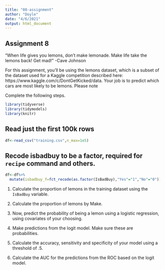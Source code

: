 ```yaml
---
title: "08-assignment"
author: "Doyle"
date: "4/6/2021"
output: html_document
---
```


Assignment 8
---

"When life gives you lemons, don’t make lemonade. Make life take the lemons back! Get mad!" -Cave Johnson

For this assignment, you'll be using the lemons dataset, which is a subset of the dataset used for a Kaggle competition described here: 
https://www.kaggle.com/c/DontGetKicked/data. Your job is to predict which cars are most likely to be lemons. Please note

Complete the following steps.

```r
library(tidyverse)
library(tidymodels)
library(knitr)
```

## Read just the first 100k rows
```r
df<-read_csv("training.csv",n_max=1e5)
```

## Recode isbadbuy to be a factor, required for `recipe` command and others. 
```r
df<-df%>%
  mutate(isbadbuy_f=fct_recode(as.factor(IsBadBuy),"Yes"="1","No"="0"))
```


1. Calculate the proportion of lemons in the training dataset using the `IsBadBuy` variable. 


2. Calculate the proportion of lemons by Make. 




3. Now, predict the probability of being a lemon using a logistic regression, using covariates of your choosing.  



4. Make predictions from the logit model. Make sure these are probabilities.



5. Calculate the accuracy, sensitivity and specificity of your model using a threshold of .5.




6. Calculate the AUC for the predictions from the ROC based on the logit model. 

